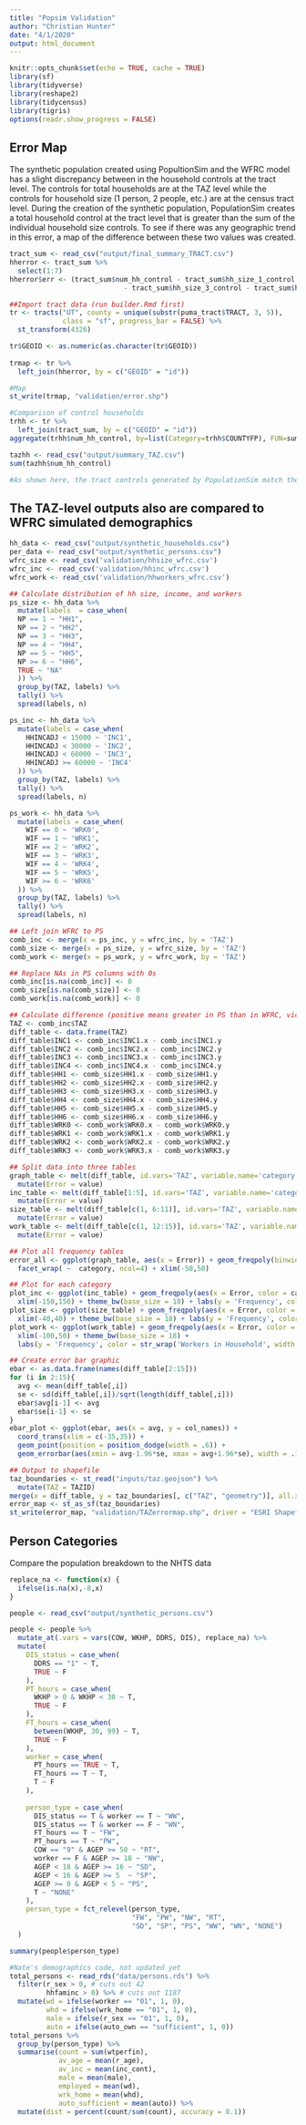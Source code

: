 ```yaml
---
title: "Popsim Validation"
author: "Christian Hunter"
date: "4/1/2020"
output: html_document
---
```


```r
knitr::opts_chunk$set(echo = TRUE, cache = TRUE)
library(sf)
library(tidyverse)
library(reshape2)
library(tidycensus)
library(tigris)
options(readr.show_progress = FALSE)
```

## Error Map
The synthetic population created using PopultionSim and the WFRC model has a slight discrepancy between in the household controls at the tract level. The controls for total households are at the TAZ level while the controls for household size (1 person, 2 people, etc.) are at the census tract level. During the creation of the synthetic population, PopulationSim creates a total household control at the tract level that is greater than the sum of the individual household size controls. To see if there was any geographic trend in this error, a map of the difference between these two values was created.

```r
tract_sum <- read_csv("output/final_summary_TRACT.csv")
hherror <- tract_sum %>% 
  select(1:7)
hherror$err <- (tract_sum$num_hh_control - tract_sum$hh_size_1_control - tract_sum$hh_size_2_control
                            - tract_sum$hh_size_3_control - tract_sum$hh_size_4_plus_control)

##Import tract data (run builder.Rmd first)
tr <- tracts("UT", county = unique(substr(puma_tract$TRACT, 3, 5)), 
             class = "sf", progress_bar = FALSE) %>%
  st_transform(4326)

tr$GEOID <- as.numeric(as.character(tr$GEOID))  
  
trmap <- tr %>% 
  left_join(hherror, by = c("GEOID" = "id"))

#Map
st_write(trmap, "validation/error.shp")

#Comparison of control households
trhh <- tr %>% 
  left_join(tract_sum, by = c("GEOID" = "id"))
aggregate(trhh$num_hh_control, by=list(Category=trhh$COUNTYFP), FUN=sum, na.rm = TRUE)

tazhh <- read_csv("output/summary_TAZ.csv") 
sum(tazhh$num_hh_control)

#As shown here, the tract controls generated by PopulationSim match the total households in the WFRC TAZ controls
```

## The TAZ-level outputs also are compared to WFRC simulated demographics
```r
hh_data <- read_csv("output/synthetic_households.csv")
per_data <- read_csv("output/synthetic_persons.csv")
wfrc_size <- read_csv('validation/hhsize_wfrc.csv') 
wfrc_inc <- read_csv('validation/hhinc_wfrc.csv')
wfrc_work <- read_csv('validation/hhworkers_wfrc.csv')

## Calculate distribution of hh size, income, and workers
ps_size <- hh_data %>% 
  mutate(labels  = case_when(
  NP == 1 ~ "HH1",
  NP == 2 ~ "HH2",
  NP == 3 ~ "HH3",
  NP == 4 ~ "HH4",
  NP == 5 ~ "HH5",
  NP >= 6 ~ "HH6",
  TRUE ~ "NA"
  )) %>%
  group_by(TAZ, labels) %>% 
  tally() %>% 
  spread(labels, n)

ps_inc <- hh_data %>% 
  mutate(labels = case_when(
    HHINCADJ < 15000 ~ 'INC1',
    HHINCADJ < 30000 ~ 'INC2',
    HHINCADJ < 60000 ~ 'INC3',
    HHINCADJ >= 60000 ~ 'INC4'
  )) %>% 
  group_by(TAZ, labels) %>% 
  tally() %>% 
  spread(labels, n)

ps_work <- hh_data %>% 
  mutate(labels = case_when(
    WIF == 0 ~ 'WRK0',
    WIF == 1 ~ 'WRK1',
    WIF == 2 ~ 'WRK2',
    WIF == 3 ~ 'WRK3',
    WIF == 4 ~ 'WRK4',
    WIF == 5 ~ 'WRK5',
    WIF >= 6 ~ 'WRK6'
  )) %>% 
  group_by(TAZ, labels) %>% 
  tally() %>% 
  spread(labels, n)

## Left join WFRC to PS
comb_inc <- merge(x = ps_inc, y = wfrc_inc, by = 'TAZ')
comb_size <- merge(x = ps_size, y = wfrc_size, by = 'TAZ')
comb_work <- merge(x = ps_work, y = wfrc_work, by = 'TAZ')

## Replace NAs in PS columns with 0s
comb_inc[is.na(comb_inc)] <- 0
comb_size[is.na(comb_size)] <- 0
comb_work[is.na(comb_work)] <- 0

## Calculate difference (positive means greater in PS than in WFRC, vice versa for negative)
TAZ <- comb_inc$TAZ
diff_table <- data.frame(TAZ)
diff_table$INC1 <- comb_inc$INC1.x - comb_inc$INC1.y
diff_table$INC2 <- comb_inc$INC2.x - comb_inc$INC2.y
diff_table$INC3 <- comb_inc$INC3.x - comb_inc$INC3.y
diff_table$INC4 <- comb_inc$INC4.x - comb_inc$INC4.y
diff_table$HH1 <- comb_size$HH1.x - comb_size$HH1.y
diff_table$HH2 <- comb_size$HH2.x - comb_size$HH2.y
diff_table$HH3 <- comb_size$HH3.x - comb_size$HH3.y
diff_table$HH4 <- comb_size$HH4.x - comb_size$HH4.y
diff_table$HH5 <- comb_size$HH5.x - comb_size$HH5.y
diff_table$HH6 <- comb_size$HH6.x - comb_size$HH6.y
diff_table$WRK0 <- comb_work$WRK0.x - comb_work$WRK0.y
diff_table$WRK1 <- comb_work$WRK1.x - comb_work$WRK1.y
diff_table$WRK2 <- comb_work$WRK2.x - comb_work$WRK2.y
diff_table$WRK3 <- comb_work$WRK3.x - comb_work$WRK3.y

## Split data into three tables
graph_table <- melt(diff_table, id.vars='TAZ', variable.name='category') %>% 
  mutate(Error = value)
inc_table <- melt(diff_table[1:5], id.vars='TAZ', variable.name='category') %>% 
  mutate(Error = value)
size_table <- melt(diff_table[c(1, 6:11)], id.vars='TAZ', variable.name='category') %>% 
  mutate(Error = value)
work_table <- melt(diff_table[c(1, 12:15)], id.vars='TAZ', variable.name='category') %>% 
  mutate(Error = value)

## Plot all frequency tables
error_all <- ggplot(graph_table, aes(x = Error)) + geom_freqpoly(binwidth = 2) +
  facet_wrap( ~  category, ncol=4) + xlim(-50,50) 

## Plot for each category
plot_inc <- ggplot(inc_table) + geom_freqpoly(aes(x = Error, color = category), binwidth = 2) + 
  xlim(-150,150) + theme_bw(base_size = 18) + labs(y = 'Frequency', color = 'Income Group')
plot_size <- ggplot(size_table) + geom_freqpoly(aes(x = Error, color = category), binwidth = 2) + 
  xlim(-40,40) + theme_bw(base_size = 18) + labs(y = 'Frequency', color = 'Household Size')
plot_work <- ggplot(work_table) + geom_freqpoly(aes(x = Error, color = category), binwidth = 2) + 
  xlim(-100,50) + theme_bw(base_size = 18) + 
  labs(y = 'Frequency', color = str_wrap('Workers in Household', width = 10)) 

## Create error bar graphic
ebar <- as.data.frame(names(diff_table[2:15]))
for (i in 2:15){
  avg <- mean(diff_table[,i])
  se <- sd(diff_table[,i])/sqrt(length(diff_table[,i]))
  ebar$avg[i-1] <- avg
  ebar$se[i-1] <- se
}
ebar_plot <- ggplot(ebar, aes(x = avg, y = col_names)) +
  coord_trans(xlim = c(-35,35)) +
  geom_point(position = position_dodge(width = .6)) +
  geom_errorbar(aes(xmin = avg-1.96*se, xmax = avg+1.96*se), width = .1, position = position_dodge(.6))

## Output to shapefile
taz_boundaries <- st_read("inputs/taz.geojson") %>% 
  mutate(TAZ = TAZID)
merge(x = diff_table, y = taz_boundaries[, c("TAZ", "geometry")], all.x = T)
error_map <- st_as_sf(taz_boundaries)
st_write(error_map, "validation/TAZerrormap.shp", driver = "ESRI Shapefile")
```

## Person Categories
Compare the population breakdown to the NHTS data
```r
replace_na <- function(x) {
  ifelse(is.na(x),-8,x)
}

people <- read_csv("output/synthetic_persons.csv")

people <- people %>% 
  mutate_at(.vars = vars(COW, WKHP, DDRS, DIS), replace_na) %>% 
  mutate(
    DIS_status = case_when(
      DDRS == "1" ~ T,
      TRUE ~ F
    ),
    PT_hours = case_when(
      WKHP > 0 & WKHP < 30 ~ T,
      TRUE ~ F
    ),
    FT_hours = case_when(
      between(WKHP, 30, 99) ~ T,
      TRUE ~ F
    ), 
    worker = case_when(
      PT_hours == TRUE ~ T,
      FT_hours == T ~ T,
      T ~ F
    ),
    
    person_type = case_when(
      DIS_status == T & worker == T ~ "WW",
      DIS_status == T & worker == F ~ "WN",
      FT_hours == T ~ "FW",
      PT_hours == T ~ "PW",
      COW == "9" & AGEP >= 50 ~ "RT", 
      worker == F & AGEP >= 18 ~ "NW",
      AGEP < 18 & AGEP >= 16 ~ "SD",
      AGEP < 16 & AGEP >= 5  ~ "SP",
      AGEP >= 0 & AGEP < 5 ~ "PS",
      T ~ "NONE"
    ),
    person_type = fct_relevel(person_type, 
                              "FW", "PW", "NW", "RT", 
                              "SD", "SP", "PS", "WW", "WN", "NONE")
  )

summary(people$person_type)
```

```r
#Nate's demographics code, not updated yet
total_persons <- read_rds("data/persons.rds") %>%
  filter(r_sex > 0, # cuts out 42
         hhfaminc > 0) %>% # cuts out 1187
  mutate(wd = ifelse(worker == "01", 1, 0),
         whd = ifelse(wrk_home == "01", 1, 0),
         male = ifelse(r_sex == "01", 1, 0),
         auto = ifelse(auto_own == "sufficient", 1, 0))
total_persons %>%
  group_by(person_type) %>%
  summarise(count = sum(wtperfin),
            av_age = mean(r_age),
            av_inc = mean(inc_cont),
            male = mean(male),
            employed = mean(wd),
            wrk_home = mean(whd),
            auto_sufficient = mean(auto)) %>%
  mutate(dist = percent(count/sum(count), accuracy = 0.1))
```
